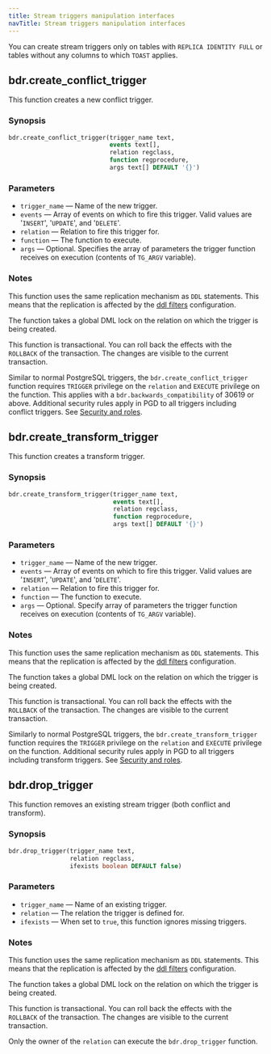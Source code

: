 ```yaml
---
title: Stream triggers manipulation interfaces
navTitle: Stream triggers manipulation interfaces
---
```


You can create stream triggers only on tables with `REPLICA IDENTITY FULL`
or tables without any columns to which `TOAST` applies.

## bdr.create_conflict_trigger

This function creates a new conflict trigger.

### Synopsis

```sql
bdr.create_conflict_trigger(trigger_name text,
                            events text[],
                            relation regclass,
                            function regprocedure,
                            args text[] DEFAULT '{}')
```

### Parameters

-   `trigger_name` &mdash; Name of the new trigger.
-   `events` &mdash; Array of events on which to fire this trigger. Valid values are
     '`INSERT`', '`UPDATE`', and '`DELETE`'.
-   `relation` &mdash; Relation to fire this trigger for.
-   `function` &mdash; The function to execute.
-   `args` &mdash; Optional. Specifies the array of parameters the trigger function
     receives on execution (contents of `TG_ARGV` variable).

### Notes

This function uses the same replication mechanism as `DDL` statements. This
means that the replication is affected by the
[ddl filters](../../repsets#ddl-replication-filtering) configuration.

The function takes a global DML lock on the relation on which the trigger
is being created.

This function is transactional. You can roll back the effects with the
`ROLLBACK` of the transaction. The changes are visible to the current
transaction.

Similar to normal PostgreSQL triggers, the `bdr.create_conflict_trigger`
function requires `TRIGGER` privilege on the `relation` and `EXECUTE`
privilege on the function. This applies with a
`bdr.backwards_compatibility` of 30619 or above. Additional
security rules apply in PGD to all triggers including conflict
triggers. See [Security and roles](../../security#triggers).

## bdr.create_transform_trigger

This function creates a transform trigger.

### Synopsis

```sql
bdr.create_transform_trigger(trigger_name text,
                             events text[],
                             relation regclass,
                             function regprocedure,
                             args text[] DEFAULT '{}')
```

### Parameters

-   `trigger_name` &mdash; Name of the new trigger.
-   `events` &mdash; Array of events on which to fire this trigger. Valid values are
     '`INSERT`', '`UPDATE`', and '`DELETE`'.
-   `relation` &mdash; Relation to fire this trigger for.
-   `function` &mdash; The function to execute.
-   `args` &mdash; Optional. Specify array of parameters the trigger function
     receives on execution (contents of `TG_ARGV` variable).

### Notes

This function uses the same replication mechanism as `DDL` statements. This
means that the replication is affected by the
[ddl filters](../../repsets#ddl-replication-filtering) configuration.

The function takes a global DML lock on the relation on which the trigger
is being created.

This function is transactional. You can roll back the effects with the
`ROLLBACK` of the transaction. The changes are visible to the current
transaction.

Similarly to normal PostgreSQL triggers, the `bdr.create_transform_trigger`
function requires the `TRIGGER` privilege on the `relation` and `EXECUTE`
privilege on the function. Additional security rules apply in PGD to all
triggers including transform triggers. See
[Security and roles](../../security#triggers).

## bdr.drop_trigger

This function removes an existing stream trigger (both conflict and transform).

### Synopsis

```sql
bdr.drop_trigger(trigger_name text,
                 relation regclass,
                 ifexists boolean DEFAULT false)
```

### Parameters

-   `trigger_name` &mdash; Name of an existing trigger.
-   `relation` &mdash; The relation the trigger is defined for.
-   `ifexists` &mdash; When set to `true`, this function ignores missing
     triggers.

### Notes

This function uses the same replication mechanism as `DDL` statements. This
means that the replication is affected by the
[ddl filters](../../repsets#ddl-replication-filtering) configuration.

The function takes a global DML lock on the relation on which the trigger
is being created.

This function is transactional. You can roll back the effects with the
`ROLLBACK` of the transaction. The changes are visible to the current
transaction.

Only the owner of the `relation` can execute the `bdr.drop_trigger` function.

